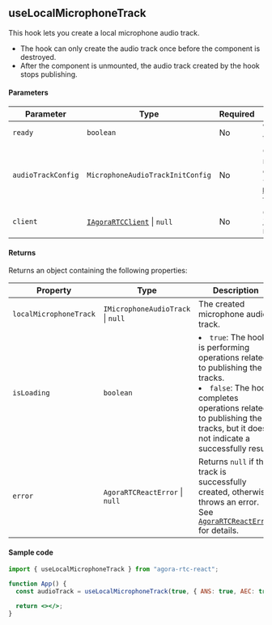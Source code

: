## useLocalMicrophoneTrack

This hook lets you create a local microphone audio track.

- The hook can only create the audio track once before the component is destroyed.
- After the component is unmounted, the audio track created by the hook stops publishing.

#### Parameters

| Parameter          | Type                                                                                                                                                   | Required | Description                                                                                                                                                                                                                                                                                    |
| ------------------ | ------------------------------------------------------------------------------------------------------------------------------------------------------ | -------- | ---------------------------------------------------------------------------------------------------------------------------------------------------------------------------------------------------------------------------------------------------------------------------------------------- |
| `ready`            | `boolean`                                                                                                                                              | No       | Whether it is ready to create the track. The default value is `true`.                                                                                                                                                                                                                          |
| `audioTrackConfig` | `MicrophoneAudioTrackInitConfig`                                                                                                                       | No       | Configurations for initializing the microphone audio track. The default is `{ ANS: true, AEC: true }`. See [`MicrophoneAudioTrackInitConfig`](https://docportal.shengwang.cn/cn/live-streaming-premium-4.x/API%20Reference/web_ng/interfaces/microphoneaudiotrackinitconfig.html) for details. |
| `client`           | [`IAgoraRTCClient`](https://docportal.shengwang.cn/cn/live-streaming-premium-4.x/API%20Reference/web_ng/interfaces/iagorartcclient.html) &#124; `null` | No       | Created using the Web SDK's [`IAgoraRTC.createClient`](https://docportal.shengwang.cn/cn/video-call-4.x/API%20Reference/web_ng/interfaces/iagorartc.html#createclient) method.                                                                                                                 |

#### Returns

Returns an object containing the following properties:

| Property               | Type                                          | Description                                                                                                                                                                                                           |
| ---------------------- | --------------------------------------------- | --------------------------------------------------------------------------------------------------------------------------------------------------------------------------------------------------------------------- |
| `localMicrophoneTrack` | `IMicrophoneAudioTrack` &VerticalLine; `null` | The created microphone audio track.                                                                                                                                                                                   |
| `isLoading`            | `boolean`                                     | <li>`true`: The hook is performing operations related to publishing the tracks.</li><li>`false`: The hook completes operations related to publishing the tracks, but it does not indicate a successfully result.</li> |
| `error`                | `AgoraRTCReactError` &VerticalLine; `null`    | Returns `null` if the track is successfully created, otherwise throws an error. See [`AgoraRTCReactError`](./data-types#agorartcreacterror) for details.                                                              |

#### Sample code

```jsx
import { useLocalMicrophoneTrack } from "agora-rtc-react";

function App() {
  const audioTrack = useLocalMicrophoneTrack(true, { ANS: true, AEC: true });

  return <></>;
}
```

